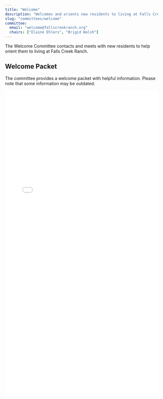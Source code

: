 ```yaml
---
title: "Welcome"
description: "Welcomes and orients new residents to living at Falls Creek Ranch."
slug: "committees/welcome"
committee:
  email: "welcome@fallscreekranch.org"
  chairs: ["Elaine Ehlers", "Brigid Walsh"]
---
```



<CommitteeMembers frontmatter={frontmatter} />

The Welcome Committee contacts and meets with new residents to help orient them to living at Falls Creek Ranch.

## Welcome Packet

The committee provides a welcome packet with helpful information. Please note that some information may be outdated.

<embed src="/uploads/documents/fcr_welcome_packet_20241023.pdf#navpanes=0" type="application/pdf" width="100%" height="1000px"/>


<FileHistory file="src/content/docs/committees/welcome.mdx" />